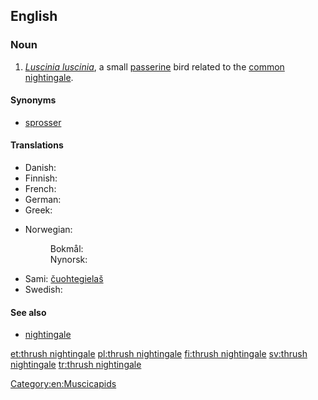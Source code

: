==English==
{{rfi}}
{{wikipedia}}

===Noun===
{{en-noun|head=[[thrush]] [[nightingale]]}}

# ''[[Luscinia luscinia]]'', a small [[passerine]] bird related to the [[common nightingale]].

====Synonyms====
* [[sprosser]]

====Translations====
{{trans-top|''Luscinia luscinia''}}
* Danish: {{t|da|nattergal|c}}
* Finnish: {{t+|fi|satakieli}}
* French: {{t+|fr|rossignol progné}}
* German: {{t|de|Sprosser|m}}
* Greek: {{t|el|τσιχλαηδόνι|n}}
{{trans-mid}}
* Norwegian:
*: Bokmål: {{t+|nb|nattergal}}
*: Nynorsk: {{t|nn|nattergal}}
* Sami: [[čuohtegielaš]]
* Swedish: {{t+|sv|näktergal|c}}
{{trans-bottom}}

====See also====
* [[nightingale]]

[[Category:en:Muscicapids]]

[[et:thrush nightingale]]
[[pl:thrush nightingale]]
[[fi:thrush nightingale]]
[[sv:thrush nightingale]]
[[tr:thrush nightingale]]